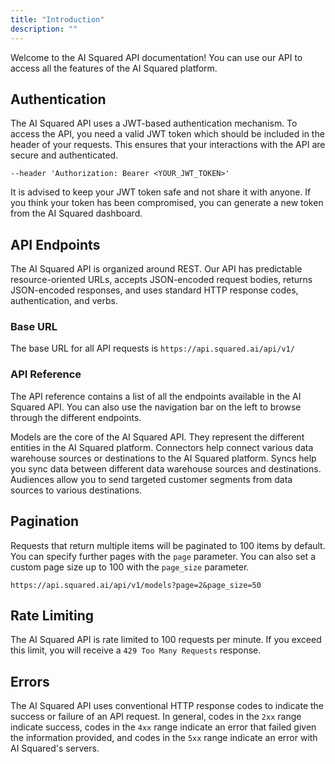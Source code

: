 ```yaml
---
title: "Introduction"
description: ""
---
```


Welcome to the AI Squared API documentation! You can use our API to access all the features of the AI Squared platform.

## Authentication

The AI Squared API uses a JWT-based authentication mechanism. To access the API, you need a valid JWT token which should be included in the header of your requests. This ensures that your interactions with the API are secure and authenticated.

```text
--header 'Authorization: Bearer <YOUR_JWT_TOKEN>'
```

<Warning>
  It is advised to keep your JWT token safe and not share it with anyone. If you
  think your token has been compromised, you can generate a new token from the
  AI Squared dashboard.
</Warning>

## API Endpoints

The AI Squared API is organized around REST. Our API has predictable resource-oriented URLs, accepts JSON-encoded request bodies, returns JSON-encoded responses, and uses standard HTTP response codes, authentication, and verbs.

### Base URL

The base URL for all API requests is `https://api.squared.ai/api/v1/`

### API Reference

The API reference contains a list of all the endpoints available in the AI Squared API. You can also use the navigation bar on the left to browse through the different endpoints.

<CardGroup cols={2}>
  <Card title="Models" icon="square-1">
    Models are the core of the AI Squared API. They represent the different
    entities in the AI Squared platform.
  </Card>
  <Card title="Connectors" icon="square-2">
    Connectors help connect various data warehouse sources or destinations to
    the AI Squared platform.
  </Card>
  <Card title="Syncs" icon="square-3">
    Syncs help you sync data between different data warehouse sources and
    destinations.
  </Card>
  <Card title="Audiences" icon="square-4">
    Audiences allow you to send targeted customer segments from data sources to
    various destinations.
  </Card>
</CardGroup>

## Pagination

Requests that return multiple items will be paginated to 100 items by default. You can specify further pages with the `page` parameter. You can also set a custom page size up to 100 with the `page_size` parameter.

```text
https://api.squared.ai/api/v1/models?page=2&page_size=50
```

## Rate Limiting

The AI Squared API is rate limited to 100 requests per minute. If you exceed this limit, you will receive a `429 Too Many Requests` response.

## Errors

The AI Squared API uses conventional HTTP response codes to indicate the success or failure of an API request. In general, codes in the `2xx` range indicate success, codes in the `4xx` range indicate an error that failed given the information provided, and codes in the `5xx` range indicate an error with AI Squared's servers.
